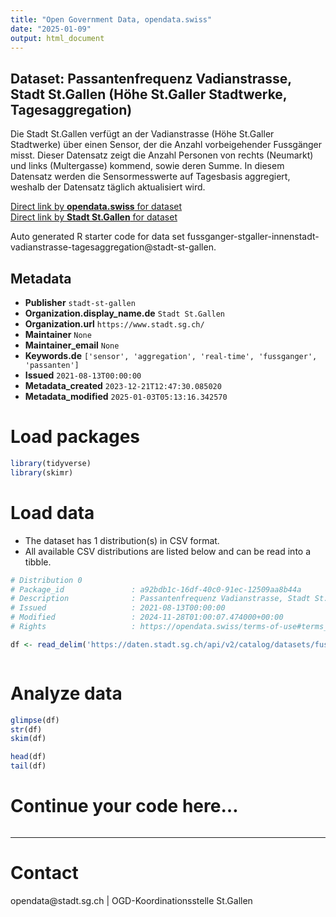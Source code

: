 ```yaml
---
title: "Open Government Data, opendata.swiss"
date: "2025-01-09"
output: html_document
---
```


## Dataset: Passantenfrequenz Vadianstrasse, Stadt St.Gallen (Höhe St.Galler Stadtwerke, Tagesaggregation)

Die Stadt St.Gallen verfügt an der Vadianstrasse (Höhe St.Galler Stadtwerke) über einen Sensor, der die Anzahl vorbeigehender Fussgänger misst. Dieser Datensatz zeigt die Anzahl Personen von rechts (Neumarkt) und links (Multergasse) kommend, sowie deren Summe. In diesem Datensatz werden die Sensormesswerte auf Tagesbasis aggregiert, weshalb der Datensatz täglich aktualisiert wird.

[Direct link by **opendata.swiss** for dataset](https://opendata.swiss/de/dataset/passantenfrequenz-vadianstrasse-stadt-st-gallen-hohe-st-galler-stadtwerke-tagesaggregation)<br>
[Direct link by **Stadt St.Gallen** for dataset](https://daten.stadt.sg.ch/explore/dataset/fussganger-stgaller-innenstadt-vadianstrasse-tagesaggregation/)

Auto generated R starter code for data set fussganger-stgaller-innenstadt-vadianstrasse-tagesaggregation@stadt-st-gallen.

## Metadata

- **Publisher** `stadt-st-gallen`
- **Organization.display_name.de** `Stadt St.Gallen`
- **Organization.url** `https://www.stadt.sg.ch/`
- **Maintainer** `None`
- **Maintainer_email** `None`
- **Keywords.de** `['sensor', 'aggregation', 'real-time', 'fussganger', 'passanten']`
- **Issued** `2021-08-13T00:00:00`
- **Metadata_created** `2023-12-21T12:47:30.085020`
- **Metadata_modified** `2025-01-03T05:13:16.342570`


# Load packages

```r

library(tidyverse)
library(skimr)

```

# Load data

-   The dataset has 1 distribution(s) in CSV format.
-   All available CSV distributions are listed below and can be read into a tibble.

```r

# Distribution 0
# Package_id               : a92bdb1c-16df-40c0-91ec-12509aa8b44a
# Description              : Passantenfrequenz Vadianstrasse, Stadt St.Gallen (Höhe St.Galler Stadtwerke, Tagesaggregation) (csv)
# Issued                   : 2021-08-13T00:00:00
# Modified                 : 2024-11-28T01:00:07.474000+00:00
# Rights                   : https://opendata.swiss/terms-of-use#terms_by

df <- read_delim('https://daten.stadt.sg.ch/api/v2/catalog/datasets/fussganger-stgaller-innenstadt-vadianstrasse-tagesaggregation/exports/csv?use_labels=true')



```

# Analyze data

```r

glimpse(df)
str(df)
skim(df)

head(df)
tail(df)

```

# Continue your code here...

```r

```

------------------------------------------------------------------------

# Contact

opendata@stadt.sg.ch | OGD-Koordinationsstelle St.Gallen
